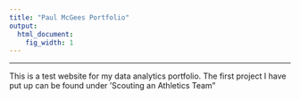 ```yaml
---
title: "Paul McGees Portfolio"
output:
  html_document:
    fig_width: 1
---
```


----

This is a test website for my data analytics portfolio. The first project I have put up can be found under 'Scouting an Athletics Team"